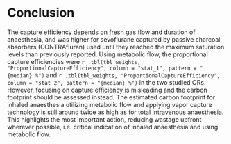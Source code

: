 # Conclusion

The capture efficiency depends on fresh gas flow and duration of anaesthesia, and
was higher for sevoflurane captured by passive charcoal absorbers (CONTRAfluran)
used until they reached the maximum saturation levels than previously reported.
Using metabolic flow, the proportional capture efficiencies were
`r .tbl(tbl_weights, "ProportionalCaptureEfficiency", column = "stat_1", pattern = "{median} %")`
and
`r .tbl(tbl_weights, "ProportionalCaptureEfficiency", column = "stat_2", pattern = "{median} %")`
in the two studied ORs.
However, focusing on capture efficiency is misleading and the carbon footprint
should be assessed instead.
The estimated carbon footprint for inhaled anaesthesia utilizing metabolic flow
and applying vapor capture technology is still around twice as high as for total intravenous
anaesthesia.
This highlights the most important action, reducing wastage upfront
wherever possible, i.e. critical indication of inhaled anaesthesia and
using metabolic flow.
